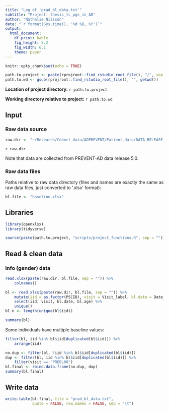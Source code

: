 ```yaml
---
title: "Log of 'prad_bl_data.txt'" 
subtitle: "Project: thesis_tc_pgs_in_AD"
author: "Nathalie Nilsson"
date: "`r format(Sys.time(), '%d %B, %Y')`"
output: 
  html_document: 
    df_print: kable
    fig_height: 5.2
    fig_width: 6.1
    theme: paper
---
```


```r
knitr::opts_chunk$set(echo = TRUE)
```

```r
path.to.project <- paste(rprojroot::find_rstudio_root_file(), "/", sep = "")
path.to.wd <- gsub(rprojroot::find_rstudio_root_file(), "", getwd())
```
**Location of project directory:** `r path.to.project`

**Working directory relative to project:** `r path.to.wd`

## Input

### Raw data source
```r
raw.dir <- "~/Research/Cohort_data/ADPREVENT/Patient_data/DATA_RELEASE_5.0_20171130/raw_data/dataDump01Dec17/nn_xlsx/" 
```
`r raw.dir`

Note that data are  collected from PREVENT-AD data release 5.0.

### Raw data files
Paths relative to raw data directory (files and names are exactly the same as raw data files, just converted to '.xlsx' format):
```r
bl.file <- "baseline.xlsx"
```

## Libraries
```r
library(openxlsx)
library(tidyverse)

source(paste(path.to.project, "scripts/project_functions.R", sep = ""))
```

## Read & clean data

### Info (gender) data
```r
read.xlsx(paste(raw.dir, bl.file, sep = "")) %>%
    colnames()

bl <- read.xlsx(paste(raw.dir, bl.file, sep = "")) %>%
    mutate(iid = as.factor(PSCID), visit = Visit_label, bl.date = Date_taken, bl.age = Candidate_Age) %>%
    select(iid, visit, bl.date, bl.age) %>%
    unique() 
bl.n <- length(unique(bl$iid))

summary(bl)
```

Some individuals have multiple baseline values:
```r
filter(bl, iid %in% bl$iid[duplicated(bl$iid)]) %>%
    arrange(iid)
```
```r
no.dup <- filter(bl, !iid %in% bl$iid[duplicated(bl$iid)])
dup <- filter(bl, iid %in% bl$iid[duplicated(bl$iid)]) %>%
    filter(visit == "PREBL00")
bl.final <- rbind.data.frame(no.dup, dup)
summary(bl.final)
```

## Write data
```r
write.table(bl.final, file = "prad_bl_data.txt", 
            quote = FALSE, row.names = FALSE, sep = "\t")
```

